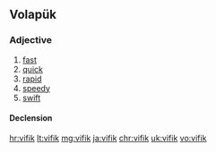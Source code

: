 ==Volapük==

===Adjective===
{{head|vo|adjective}}

# [[fast]]
# [[quick]]
# [[rapid]]
# [[speedy]]
# [[swift]]

====Declension====
{{vo-decl-adj}}

[[hr:vifik]]
[[lt:vifik]]
[[mg:vifik]]
[[ja:vifik]]
[[chr:vifik]]
[[uk:vifik]]
[[vo:vifik]]